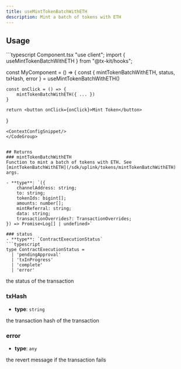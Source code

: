 ```yaml
---
title: useMintTokenBatchWithETH
description: Mint a batch of tokens with ETH
---
```



## Usage
<CodeGroup>
```typescript Component.tsx
"use client";
import { useMintTokenBatchWithETH } from "@tx-kit/hooks";

const MyComponent = () => {
    const { 
        mintTokenBatchWithETH,
        status, 
        txHash,
        error 
    } = useMintTokenBatchWithETH()

    const onClick = () => {
        mintTokenBatchWithETH({ ... })
    }

    return <button onClick={onClick}>Mint Token</button>
}
```
<ContextConfigSnippet/>
</CodeGroup>


## Returns
### mintTokenBatchWithETH
Function to mint a batch of tokens with ETH. See [mintTokenBatchWithETH](/sdk/uplink/tokens/mintTokenBatchWithETH) args.

- **type**: `({
    channelAddress: string;
    to: string;
    tokenIds: bigint[];
    amounts: number[];
    mintReferral: string;
    data: string;
    transactionOverrides?: TransactionOverrides;
}) => Promise<Log[] | undefined>`

### status
- **type**: `ContractExecutionStatus`
```typescript
type ContractExecutionStatus =
  | 'pendingApproval'
  | 'txInProgress'
  | 'complete'
  | 'error'
```
the status of the transaction

### txHash
- **type**: `string`

the transaction hash of the transaction

### error
- **type**: `any`

the revert message if the transaction fails
